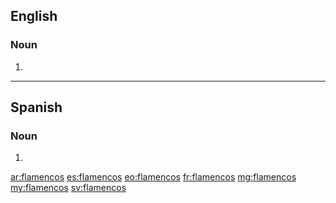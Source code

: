 ==English==

===Noun===
{{head|en|plural}}

# {{plural of|flamenco|lang=en}}

----

==Spanish==

===Noun===
{{head|es|noun form|g=m-p}}

# {{plural of|flamenco|lang=es}}

[[ar:flamencos]]
[[es:flamencos]]
[[eo:flamencos]]
[[fr:flamencos]]
[[mg:flamencos]]
[[my:flamencos]]
[[sv:flamencos]]